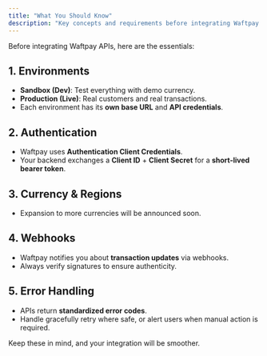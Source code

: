 ```yaml
---
title: "What You Should Know"
description: "Key concepts and requirements before integrating Waftpay."
---
```


Before integrating Waftpay APIs, here are the essentials:

## 1. Environments
- **Sandbox (Dev)**: Test everything with demo currency.
- **Production (Live)**: Real customers and real transactions.
- Each environment has its **own base URL** and **API credentials**.

## 2. Authentication
- Waftpay uses **Authentication Client Credentials**.
- Your backend exchanges a **Client ID** + **Client Secret** for a **short-lived bearer token**.

## 3. Currency & Regions
- Expansion to more currencies will be announced soon.

## 4. Webhooks
- Waftpay notifies you about **transaction updates** via webhooks.
- Always verify signatures to ensure authenticity.

## 5. Error Handling
- APIs return **standardized error codes**.
- Handle gracefully  retry where safe, or alert users when manual action is required.

Keep these in mind, and your integration will be smoother.